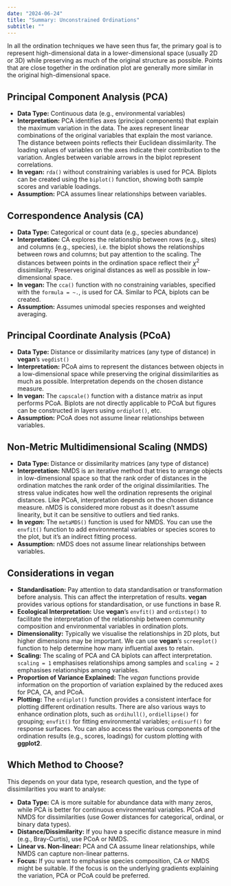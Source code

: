```yaml
---
date: "2024-06-24"
title: "Summary: Unconstrained Ordinations"
subtitle: ""
---
```


In all the ordination techniques we have seen thus far, the primary goal is to represent high-dimensional data in a lower-dimensional space (usually 2D or 3D) while preserving as much of the original structure as possible. Points that are close together in the ordination plot are generally more similar in the original high-dimensional space.

## Principal Component Analysis (PCA)

* **Data Type:** Continuous data (e.g., environmental variables)
* **Interpretation:**  PCA identifies axes (principal components) that explain the maximum variation in the data. The axes represent linear combinations of the original variables that explain the most variance. The distance between points reflects their Euclidean dissimilarity. The loading values of variables on the axes indicate their contribution to the variation. Angles between variable arrows in the biplot represent correlations.
* **In vegan:**  `rda()` without constraining variables is used for PCA. Biplots can be created using the `biplot()` function, showing both sample scores and variable loadings.
* **Assumption:** PCA assumes linear relationships between variables.

## Correspondence Analysis (CA)

* **Data Type:** Categorical or count data (e.g., species abundance)
* **Interpretation:** CA explores the relationship between rows (e.g., sites) and columns (e.g., species), i.e. the biplot shows the relationships between rows and columns; but pay attention to the scaling. The distances between points in the ordination space reflect their $\chi^2$ dissimilarity. Preserves original distances as well as possible in low-dimensional space. 
* **In vegan:**  The `cca()` function with no constraining variables, specified with the `formula = ~.`, is used for CA. Similar to PCA, biplots can be created.
* **Assumption:** Assumes unimodal species responses and weighted averaging.

## Principal Coordinate Analysis (PCoA)

* **Data Type:** Distance or dissimilarity matrices (any type of distance) in **vegan**'s `vegdist()`
* **Interpretation:** PCoA aims to represent the distances between objects in a low-dimensional space while preserving the original dissimilarities as much as possible. Interpretation depends on the chosen distance measure.
* **In vegan:**  The `capscale()` function with a distance matrix as input performs PCoA. Biplots are not directly applicable to PCoA but figures can be constructed in layers using `ordiplot()`, etc.
* **Assumption:** PCoA does not assume linear relationships between variables.

## Non-Metric Multidimensional Scaling (NMDS)

* **Data Type:** Distance or dissimilarity matrices (any type of distance)
* **Interpretation:** NMDS is an iterative method that tries to arrange objects in low-dimensional space so that the rank order of distances in the ordination matches the rank order of the original dissimilarities. The stress value indicates how well the ordination represents the original distances. Like PCoA, interpretation depends on the chosen distance measure. nMDS is considered more robust as it doesn't assume linearity, but it can be sensitive to outliers and tied ranks.
* **In *vegan*:**  The `metaMDS()` function is used for NMDS.  You can use the `envfit()` function to add environmental variables or species scores to the plot, but it's an indirect fitting process.
* **Assumption:** nMDS does not assume linear relationships between variables.

## Considerations in **vegan**

* **Standardisation:** Pay attention to data standardisation or transformation before analysis. This can affect the interpretation of results. **vegan** provides various options for standardisation, or use functions in base R.
* **Ecological Interpretation:**  Use **vegan**'s `envfit()` and `ordistep()` to facilitate the interpretation of the relationship between community composition and environmental variables in ordination plots.
* **Dimensionality:** Typically we visualise the relationships in 2D plots, but higher dimensions may be important. We can use **vegan**'s `screeplot()` function to help determine how many influential axes to retain.
* **Scaling:** The scaling of PCA and CA biplots can affect interpretation. `scaling = 1` emphasises relationships among samples and `scaling = 2` emphasises relationships among variables.
* **Proportion of Variance Explained:** The *vegan* functions provide information on the proportion of variation explained by the reduced axes for PCA, CA, and PCoA.
* **Plotting:** The `ordiplot()` function provides a consistent interface for plotting different ordination results. There are also various ways to enhance ordination plots, such as `ordihull()`, `ordiellipse()` for grouping; `envfit()` for fitting environmental variables; `ordisurf()` for response surfaces. You can also access the various components of the ordination results (e.g., scores, loadings) for custom plotting with **ggplot2**.

## Which Method to Choose?

This depends on your data type, research question, and the type of dissimilarities you want to analyse:

* **Data Type:** CA is more suitable for abundance data with many zeros, while PCA is better for continuous environmental variables. PCoA and NMDS for dissimilarities (use Gower distances for categorical, ordinal, or binary data types).
* **Distance/Dissimilarity:** If you have a specific distance measure in mind (e.g., Bray-Curtis), use PCoA or NMDS.
* **Linear vs. Non-linear:** PCA and CA assume linear relationships, while NMDS can capture non-linear patterns.
* **Focus:** If you want to emphasise species composition, CA or NMDS might be suitable. If the focus is on the underlying gradients explaining the variation, PCA or PCoA could be preferred.
